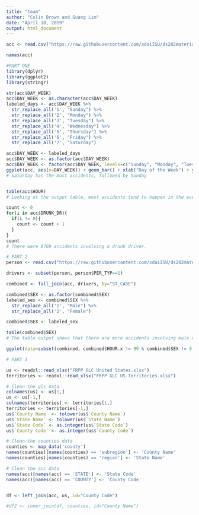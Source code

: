 ```yaml
---
title: "team"
author: "Colin Brown and Guang Lim"
date: "April 18, 2019"
output: html_document
---
```

```r
acc <- read.csv("https://raw.githubusercontent.com/xdaiISU/ds202materials/master/hwlabs/fars2017/accident.csv", stringsAsFactors = FALSE)

names(acc)
```

```r
#PART ONE
library(dplyr)
library(ggplot2)
library(stringr)

str(acc$DAY_WEEK)
acc$DAY_WEEK <- as.character(acc$DAY_WEEK)
labeled_days <- acc$DAY_WEEK %>% 
  str_replace_all('1', "Sunday") %>%
  str_replace_all('2', "Monday") %>%
  str_replace_all('3', "Tuesday") %>%
  str_replace_all('4', "Wednesday") %>%
  str_replace_all('5', "Thursday") %>%
  str_replace_all('6', "Friday") %>%
  str_replace_all('7', "Saturday")

acc$DAY_WEEK <- labeled_days
acc$DAY_WEEK <- as.factor(acc$DAY_WEEK)
acc$DAY_WEEK <- factor(acc$DAY_WEEK, levels=c("Sunday", "Monday", "Tuesday", "Wednesday", "Thursday", "Friday", "Saturday"))
ggplot(acc, aes(x=DAY_WEEK)) + geom_bar() + xlab("Day of the Week") + ylab("Accidents") + ggtitle("Accidents per Day of the Week")
# Saturday has the most accidents, followed by Sunday


table(acc$HOUR)
# Looking at the output table, most accidents tend to happen in the evening, with the most accidents happening at hour 18, or 6:00pm.

count <- 0
for(i in acc$DRUNK_DR){
  if(i != 0){
    count <- count + 1
  }
}
count
# There were 8769 accidents involving a drunk driver.

```

```r
# PART 2
person <- read.csv("https://raw.githubusercontent.com/xdaiISU/ds202materials/master/hwlabs/fars2017/person.csv")

drivers <- subset(person, person$PER_TYP==1)

combined <- full_join(acc, drivers, by="ST_CASE")

combined$SEX <- as.factor(combined$SEX)
labeled_sex <- combined$SEX %>%
  str_replace_all('1', "Male") %>%
  str_replace_all('2', "Female")

combined$SEX <- labeled_sex

table(combined$SEX)
# The table output shows that there are more accidents involving male drivers than female drivers

ggplot(data=subset(combined, combined$HOUR.x != 99 & combined$SEX != 8 & combined$SEX != 9), aes(x=HOUR.x, fill=SEX)) + geom_bar() + facet_wrap(~DAY_WEEK) + xlab("Hour of the Day") + ylab("Accidents") + ggtitle("Accidents by Hour and Sex Across Days of the Week")
```

```r
# PART 3

us <- readxl::read_xlsx("FRPP GLC United States.xlsx")
territories <- readxl::read_xlsx("FRPP GLC US Territories.xlsx")

# Clean the glc data 
colnames(us) <- us[1,]
us <- us[-1,]
colnames(territories) <- territories[1,]
territories <- territories[-1,]
us$`County Name` <- tolower(us$`County Name`)
us$`State Name` <- tolower(us$`State Name`)
us$`State Code` <- as.integer(us$`State Code`)
us$`County Code` <- as.integer(us$`County Code`)

# Clean the counties data
counties <- map_data('county')
names(counties)[names(counties) == 'subregion'] <- 'County Name'
names(counties)[names(counties) == 'region'] <- 'State Name'

# Clean the acc data
names(acc)[names(acc) == 'STATE'] <- 'State Code'
names(acc)[names(acc) == 'COUNTY'] <- 'County Code'


df <- left_join(acc, us, id="County Code")

#df2 <- inner_join(df, counties, id="County Name")




```